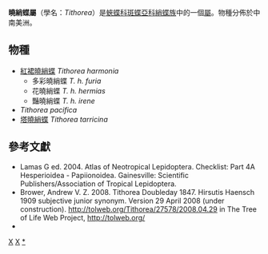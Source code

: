 {{NoteTA
|G1=Butterfly
}}
{{Automatic Taxobox
| taxon = Tithorea
| authority = Doubleday, [1847]
| image = Ithomini - Tithorea tarricina..JPG
| image_caption = [[塔曉綃蝶|塔曉綃蝶]]<br />''Tithorea tarricina''
| type_species = [[紅裙曉綃蝶|紅裙曉綃蝶]]<br />''Tithorea harmonia''
| type_species_authority = (Cramer, [1777])
| subdivision_ranks = 物種
| subdivision = 共3種，詳見正文。
| synonyms =
* ''Hirsutis'' <small>Haensch 1909</small>
}}

'''曉綃蝶屬'''（學名：''Tithorea''）是[[蛺蝶科|蛺蝶科]][[斑蝶亞科|斑蝶亞科]][[綃蝶族|綃蝶族]]中的一個[[屬_(生物)|屬]]。物種分佈於中南美洲。

== 物種 ==
* [[紅裙曉綃蝶|紅裙曉綃蝶]] ''Tithorea harmonia''
** 多彩曉綃蝶 ''T. h. furia''
** 花曉綃蝶 ''T. h. hermias''
** 豔曉綃蝶 ''T. h. irene''
* ''Tithorea pacifica''
* [[塔曉綃蝶|塔曉綃蝶]] ''Tithorea tarricina''

== 參考文獻 ==
{{Commons category|Tithorea}}
{{reflist}}
* Lamas G ed. 2004. Atlas of Neotropical Lepidoptera. Checklist: Part 4A Hesperioidea - Papiionoidea. Gainesville: Scientific Publishers/Association of Tropical Lepidoptera.
* Brower, Andrew V. Z. 2008. Tithorea Doubleday 1847. Hirsutis Haensch 1909 subjective junior synonym. Version 29 April 2008 (under construction). http://tolweb.org/Tithorea/27578/2008.04.29 {{Wayback|url=http://tolweb.org/Tithorea/27578/2008.04.29 |date=20191130155230 }} in The Tree of Life Web Project, http://tolweb.org/ {{Wayback|url=http://tolweb.org/ |date=20110515100516 }}
* {{Cite book | author = 寿建新 周尧 李宇飞 | title = 世界蝴蝶分類名錄 | location = 中國 | publisher = 陝西科學技術出版社 | date = 2006-04-01 | ISBN = 9787536936768 | language= zh-hans }}
{{斑蝶亞科}}
{{taxonbar}}
[[Category:_1847年描述的分类群|X]]
[[Category:綃蝶族|X]]
[[Category:曉綃蝶屬|*]]